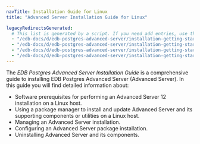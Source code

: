 ```yaml
---
navTitle: Installation Guide for Linux
title: "Advanced Server Installation Guide for Linux"

legacyRedirectsGenerated:
  # This list is generated by a script. If you need add entries, use the `legacyRedirects` key.
  - "/edb-docs/d/edb-postgres-advanced-server/installation-getting-started/installation-guide-for-linux/13/index.html"
  - "/edb-docs/d/edb-postgres-advanced-server/installation-getting-started/installation-guide-for-linux/13/conclusion.html"
  - "/edb-docs/d/edb-postgres-advanced-server/installation-getting-started/installation-guide-for-linux/13/introduction.html"
  - "/edb-docs/d/edb-postgres-advanced-server/installation-getting-started/installation-guide-for-linux/13/genindex.html"
---
```


<div id="introduction" class="registered_link"></div>

The *EDB Postgres Advanced Server Installation Guide* is a comprehensive guide to installing EDB Postgres Advanced Server (Advanced Server). In this guide you will find detailed information about:

-   Software prerequisites for performing an Advanced Server 12 installation on a Linux host.
-   Using a package manager to install and update Advanced Server and its supporting components or utilities on a Linux host.
-   Managing an Advanced Server installation.
-   Configuring an Advanced Server package installation.
-   Uninstalling Advanced Server and its components.
